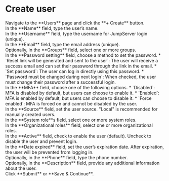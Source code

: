 # Create user

<Steps>

<div>
<Nav name="console" />
</div>

<div>
Navigate to the **Users** page and click the **+ Create** button.
</div>

<div>
In the **Name** field, type the user’s name.
</div>

<div>
In the **Username** field, type the username for JumpServer login (unique).
</div>

<div>
In the **Email** field, type the email address (unique).
</div>

<div>
Optionally, in the **Groups** field, select one or more groups.
</div>

<div>
In the **Password setting** field, choose a method to set the password.
* `Reset link will be generated and sent to the user`: The user will receive a success email and can set their password through the link in the email.
* `Set password`: The user can log in directly using this password.
   * `Password must be changed during next login`: When checked, the user must change their password after a successful login.
</div>

<div>
In the **MFA** field, choose one of the following options.
* `Disabled`: MFA is disabled by default, but users can choose to enable it.
* `Enabled`: MFA is enabled by default, but users can choose to disable it.
* `Force enabled`: MFA is forced on and cannot be disabled by the user.
</div>

<div>
In the **Source** field, set the user source. "Local" is recommended for manually created users.
</div>

<div>
In the **System role**s field, select one or more system roles.
</div>

<div>
In the **Organizational roles** field, select one or more organizational roles. <Icon name="xpack"/> 
</div>

<div>
In the **Active** field, check to enable the user (default). Uncheck to disable the user and prevent login.
</div>

<div>
In the **Date expired** field, set the user’s expiration date. After expiration, the user will be prevented from logging in.
</div>

<div>
Optionally, in the **Phone** field, type the phone number.
</div>

<div>
Optionally, in the **Description** field, provide any additional information about the user.
</div>

<div>
Click **Submit** or **Save & Continue**.
</div>

</Steps>